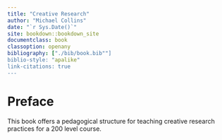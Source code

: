 ```yaml
---
title: "Creative Research"
author: "Michael Collins"
date: "`r Sys.Date()`"
site: bookdown::bookdown_site
documentclass: book
classoption: openany
bibliography: ["./bib/book.bib""]
biblio-style: "apalike"
link-citations: true
---
```


# Preface {-}

This book offers a pedagogical structure for teaching creative research practices for a 200 level course.
